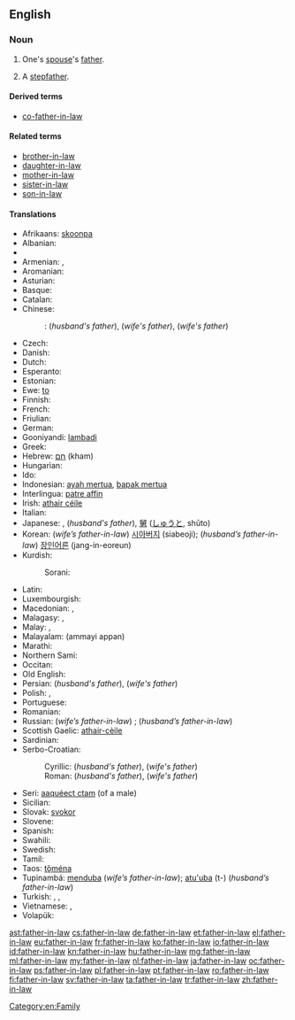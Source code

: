 ==English==

===Noun===
{{wikipedia}}
{{en-noun|head=[[father]]-[[in-law]]|fathers-in-law|pl2=father-in-laws}}

# One's [[spouse]]'s [[father]].
# {{dated}} A [[stepfather]].
#: {{quote-book
|year=1839
|author=Charles Dickens
|title=Nicholas Nickleby
|chapter=IV
|url=
|isbn=1-85326-264-1
|page=41
|passage=`Yes,` replied Snawley. `The fact is, I am not their father, Mr Squeers. I'm only their father-in-law.` }}

====Derived terms====
* {{uncommon}} [[co-father-in-law]]

====Related terms====
* [[brother-in-law]]
* [[daughter-in-law]]
* [[mother-in-law]]
* [[sister-in-law]]
* [[son-in-law]]

====Translations====
{{trans-top|One's spouse's father}}
* Afrikaans: [[skoonpa]]
* Albanian: {{t-|sq|vjehërr|m}}
* {{trreq|ar}}
* Armenian: {{qualifier|husband's father}} {{t-|hy|սկեսրայր|tr=skesrayr}}, {{qualifier|wife's father}} {{t-|hy|աներ|tr=aner}}
* Aromanian: {{t|rup|socru|m}}
* Asturian: {{t|ast|suegru|m}}
* Basque: {{t+|eu|aitaginarreba|xs=Basque}}
* Catalan: {{t-|ca|sogre|m}}
* Chinese:
*: {{ttbc|cmn}}: {{t-|cmn|公公|tr=gōnggong|sc=Hani}} (''husband's father''), {{t-|cmn|岳父|tr=yuèfù|sc=Hani}} (''wife's father''), {{t-|cmn|嫜|tr=zhāng|sc=Hani}} (''wife's father'')
* Czech: {{t+|cs|tchán|m}}
* Danish: {{t-|da|svigerfar|c}}
* Dutch: {{t+|nl|schoonvader|m}}
* Esperanto: {{t-|eo|bopatro|xs=Esperanto}}
* Estonian: {{t+|et|äi}}
* Ewe: [[to]]
* Finnish: {{t+|fi|appi}}
* French: {{t+|fr|beau-père|m}}
* Friulian: {{t|fur|missêr|m}}
* German: {{t+|de|Schwiegervater|m}}
* Gooniyandi: [[lambadi]]
* Greek: {{t+|el|πεθερός|tr=petherós}}
* Hebrew: [[חם|חָם]] (kham) {{m}}
* Hungarian: {{t+|hu|após}}
* Ido: {{t+|io|bopatro|xs=Ido}}
* Indonesian: [[ayah mertua]], [[bapak mertua]]
* Interlingua: [[patre affin]]
* Irish: [[athair céile]]
* Italian: {{t+|it|suocero|m}}
* Japanese: {{t+|ja|義父|tr=gifu}}, {{t+|ja|岳父|tr=gakufu}} (''husband's father''), [[舅]] ([[しゅうと]], shūto)
* Korean: (''wife’s father-in-law'') [[시아버지]] (siabeoji); (''husband’s father-in-law'') [[장인어른]] (jang-in-eoreun)
* Kurdish:
*: Sorani: {{t|ku|خه‌زور|tr=xezur|sc=ku-Arab}}
{{trans-mid}}
* Latin: {{t-|la|socer|m}}
* Luxembourgish: {{t-|lb|Schwéierpapp|m}}
* Macedonian: {{t-|mk|свекор|m|tr=svékor}},  {{t-|mk|тест|m|tr=tést}}
* Malagasy: {{t|mg|rafozandàhy (of a man)}}, {{t|mg|rafozandàhy (of a woman)}}
* Malay: {{t-|ms|bapa mertua}}, {{t-|ms|ayah mertua}}
* Malayalam: (ammayi appan)
* Marathi: {{t|mr|सासरा|m|tr=sāsarā|sc=Deva}}
* Northern Sami: {{tø|se|vuohppa}}
* Occitan: {{t|oc|sògre|m}}
* Old English: {{t-|ang|sweor|m|alt=swēor|xs=Old English}}
* Persian: {{t+|fa|پدرشوهر|tr=pedar-šouhar|xs=Persian}} (''husband's father''), {{t+|fa|پدرزن|tr=pedar-zan|xs=Persian}} (''wife's father'')
* Polish: {{t+|pl|teść|m}},  {{qualifier|archaic; husband's father}} {{t-|pl|świekr|m}}
* Portuguese: {{t+|pt|sogro|m}}
* Romanian: {{t+|ro|socru|m}}
* Russian: (''wife’s father-in-law'') {{t+|ru|свёкор|m|tr=svjókor}}; (''husband’s father-in-law'') {{t+|ru|тесть|m|tr=test'}}
* Scottish Gaelic: [[athair-cèile]] {{m}}
* Sardinian: {{t|sc|socru|m}}
* Serbo-Croatian:
*: Cyrillic: {{t-|sh|свекар|m|sc=Cyrl|xs=Serbo-Croatian}} (''husband's father''), {{t-|sh|пунац|m|sc=Cyrl|xs=Serbo-Croatian}} (''wife's father'')
*: Roman: {{t-|sh|svekar|m|xs=Serbo-Croatian}} (''husband's father''), {{t-|sh|punac|m|xs=Serbo-Croatian}} (''wife's father'')
* Seri: [[aaquéect ctam]] (of a male)
* Sicilian: {{t|scn|soggiru|m}}
* Slovak: [[svokor]] {{m}}
* Slovene: {{t+|sl|tast|m}}
* Spanish: {{t+|es|suegro|m}}
* Swahili: {{t+|sw|babamkwe|xs=Swahili}}
* Swedish: {{t+|sv|svärfar|c}}
* Tamil: {{t+|ta|மாமனார்|tr=maamaNaar|sc=Taml}}
* Taos: [[tǫ̏ména]]
* Tupinambá: [[menduba]] (''wife’s father-in-law''); [[atu'uba]] (t-) (''husband’s father-in-law'')
* Turkish: {{t+|tr|kaynata}}, {{t+|tr|kayınbaba}}, {{t+|tr|kayınpeder}}
* Vietnamese: {{t|vi|cha vợ( of a man)}}, {{t|vi|cha chồng ( of a woman)}}
* Volapük: {{t+|vo|lüfat}}
{{trans-bottom}}

[[Category:en:Family]]

[[ast:father-in-law]]
[[cs:father-in-law]]
[[de:father-in-law]]
[[et:father-in-law]]
[[el:father-in-law]]
[[eu:father-in-law]]
[[fr:father-in-law]]
[[ko:father-in-law]]
[[io:father-in-law]]
[[id:father-in-law]]
[[kn:father-in-law]]
[[hu:father-in-law]]
[[mg:father-in-law]]
[[ml:father-in-law]]
[[my:father-in-law]]
[[nl:father-in-law]]
[[ja:father-in-law]]
[[oc:father-in-law]]
[[ps:father-in-law]]
[[pl:father-in-law]]
[[pt:father-in-law]]
[[ro:father-in-law]]
[[fi:father-in-law]]
[[sv:father-in-law]]
[[ta:father-in-law]]
[[tr:father-in-law]]
[[zh:father-in-law]]